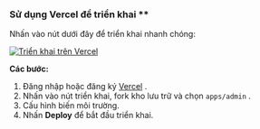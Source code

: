 ### Sử dụng Vercel để triển khai \*\*

Nhấn vào nút dưới đây để triển khai nhanh chóng:

[![Triển khai trên Vercel](https://vercel.com/button)](https://vercel.com/new/clone?demo-description=PPanel%20là%20một%20công%20cụ%20proxy%20mở%20nguồn%20thuần%20khiết%2C%20chuyên%20nghiệp%2C%20và%20hoàn%20hảo%2C%20được%20thiết%20kế%20để%20trở%20thành%20lựa%20chọn%20lý%20tưởng%20của%20bạn%20cho%20việc%20học%20tập%20và%20sử%20dụng%20thực%20tiễn&demo-image=https%3A%2F%2Furlscan.io%2Fliveshot%2F%3Fwidth%3D1920%26height%3D1080%26url%3Dhttps%3A%2F%2Fadmin.ppanel.dev&demo-title=PPanel%20Admin%20Web&demo-url=https%3A%2F%2Fadmin.ppanel.dev%2F&from=.&project-name=ppanel-admin-web&repository-name=ppanel-web&repository-url=https%3A%2F%2Fgithub.com%2Fperfect-panel%2Fppanel-web&root-directory=apps%2Fadmin&skippable-integrations=1)

**Các bước:**

1. Đăng nhập hoặc đăng ký [Vercel](https://vercel.com/) .
2. Nhấn vào nút triển khai, fork kho lưu trữ và chọn `apps/admin` .
3. Cấu hình biến môi trường.
4. Nhấn **Deploy** để bắt đầu triển khai.



<Giscus />
